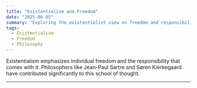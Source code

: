 ```yaml
---
title: "Existentialism and Freedom"
date: "2025-06-05"
summary: "Exploring the existentialist view on freedom and responsibility."
tags:
  - Existentialism
  - Freedom
  - Philosophy
---
```


Existentialism emphasizes individual freedom and the responsibility that comes with it. Philosophers like Jean-Paul Sartre and Søren Kierkegaard have contributed significantly to this school of thought.

---
